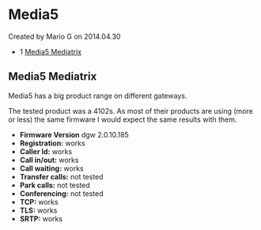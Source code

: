
# Media5 

 Created by  Mario G on 2014.04.30

* 1 [Media5 Mediatrix](#media5-mediatrix)

## Media5 Mediatrix

Media5 has a big product range on different gateways. 

The tested product was a 4102s. As most of their products are using (more or less) the same firmware I would expect the same results with them.

* **Firmware Version** dgw 2.0.10.185
* **Registration:** works
* **Caller Id:** works
* **Call in/out:** works
* **Call waiting:** works
* **Transfer calls:** not tested
* **Park calls:** not tested
* **Conferencing:** not tested
* **TCP:** works
* **TLS:** works
* **SRTP:** works


